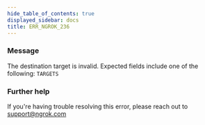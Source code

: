 ```yaml
---
hide_table_of_contents: true
displayed_sidebar: docs
title: ERR_NGROK_236
---
```




### Message

The destination target is invalid. Expected fields include one of the following: `TARGETS`

<ErrorDetails error="err_ngrok_236" />

### Further help

If you're having trouble resolving this error, please reach out to [support@ngrok.com](mailto:support@ngrok.com?subject=Help%20with%20ERR_NGROK_236)
